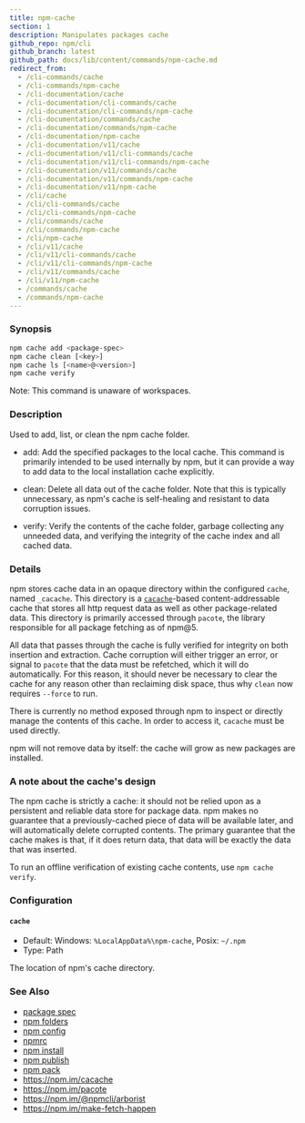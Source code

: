 ```yaml
---
title: npm-cache
section: 1
description: Manipulates packages cache
github_repo: npm/cli
github_branch: latest
github_path: docs/lib/content/commands/npm-cache.md
redirect_from:
  - /cli-commands/cache
  - /cli-commands/npm-cache
  - /cli-documentation/cache
  - /cli-documentation/cli-commands/cache
  - /cli-documentation/cli-commands/npm-cache
  - /cli-documentation/commands/cache
  - /cli-documentation/commands/npm-cache
  - /cli-documentation/npm-cache
  - /cli-documentation/v11/cache
  - /cli-documentation/v11/cli-commands/cache
  - /cli-documentation/v11/cli-commands/npm-cache
  - /cli-documentation/v11/commands/cache
  - /cli-documentation/v11/commands/npm-cache
  - /cli-documentation/v11/npm-cache
  - /cli/cache
  - /cli/cli-commands/cache
  - /cli/cli-commands/npm-cache
  - /cli/commands/cache
  - /cli/commands/npm-cache
  - /cli/npm-cache
  - /cli/v11/cache
  - /cli/v11/cli-commands/cache
  - /cli/v11/cli-commands/npm-cache
  - /cli/v11/commands/cache
  - /cli/v11/npm-cache
  - /commands/cache
  - /commands/npm-cache
---
```


### Synopsis

```bash
npm cache add <package-spec>
npm cache clean [<key>]
npm cache ls [<name>@<version>]
npm cache verify
```

Note: This command is unaware of workspaces.

### Description

Used to add, list, or clean the npm cache folder.

- add: Add the specified packages to the local cache. This command is primarily intended to be used internally by npm, but it can provide a way to add data to the local installation cache explicitly.

- clean: Delete all data out of the cache folder. Note that this is typically unnecessary, as npm's cache is self-healing and resistant to data corruption issues.

- verify: Verify the contents of the cache folder, garbage collecting any unneeded data, and verifying the integrity of the cache index and all cached data.

### Details

npm stores cache data in an opaque directory within the configured `cache`, named `_cacache`. This directory is a [`cacache`](http://npm.im/cacache)-based content-addressable cache that stores all http request data as well as other package-related data. This directory is primarily accessed through `pacote`, the library responsible for all package fetching as of npm@5.

All data that passes through the cache is fully verified for integrity on both insertion and extraction. Cache corruption will either trigger an error, or signal to `pacote` that the data must be refetched, which it will do automatically. For this reason, it should never be necessary to clear the cache for any reason other than reclaiming disk space, thus why `clean` now requires `--force` to run.

There is currently no method exposed through npm to inspect or directly manage the contents of this cache. In order to access it, `cacache` must be used directly.

npm will not remove data by itself: the cache will grow as new packages are installed.

### A note about the cache's design

The npm cache is strictly a cache: it should not be relied upon as a persistent and reliable data store for package data. npm makes no guarantee that a previously-cached piece of data will be available later, and will automatically delete corrupted contents. The primary guarantee that the cache makes is that, if it does return data, that data will be exactly the data that was inserted.

To run an offline verification of existing cache contents, use `npm cache verify`.

### Configuration

#### `cache`

- Default: Windows: `%LocalAppData%\npm-cache`, Posix: `~/.npm`
- Type: Path

The location of npm's cache directory.

### See Also

- [package spec](/cli/v11/using-npm/package-spec)
- [npm folders](/cli/v11/configuring-npm/folders)
- [npm config](/cli/v11/commands/npm-config)
- [npmrc](/cli/v11/configuring-npm/npmrc)
- [npm install](/cli/v11/commands/npm-install)
- [npm publish](/cli/v11/commands/npm-publish)
- [npm pack](/cli/v11/commands/npm-pack)
- https://npm.im/cacache
- https://npm.im/pacote
- https://npm.im/@npmcli/arborist
- https://npm.im/make-fetch-happen
